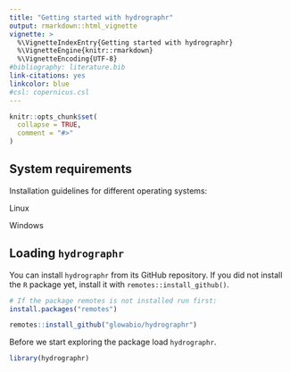 ```yaml
---
title: "Getting started with hydrographr"
output: rmarkdown::html_vignette
vignette: >
  %\VignetteIndexEntry{Getting started with hydrographr}
  %\VignetteEngine{knitr::rmarkdown}
  %\VignetteEncoding{UTF-8}
#bibliography: literature.bib
link-citations: yes
linkcolor: blue
#csl: copernicus.csl
---
```


```r
knitr::opts_chunk$set(
  collapse = TRUE,
  comment = "#>"
)
```

## System requirements

Installation guidelines for different operating systems:

Linux

Windows

## Loading `hydrographr`

You can install `hydrographr` from its GitHub repository. If you did not install the `R` package yet, install it with `remotes::install_github()`.

```r
# If the package remotes is not installed run first:
install.packages("remotes")

remotes::install_github("glowabio/hydrographr")
```

Before we start exploring the package load `hydrographr`.

```r
library(hydrographr)
```
